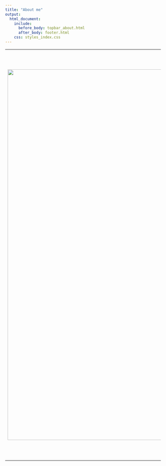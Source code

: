 ---
title: "About me"
output:
  html_document:
    include:
      before_body: topbar_about.html
      after_body: footer.html
    css: styles_index.css
---

<table>

<tr>
  <td><img src="images/Miguel_plantingtrees.jpg" alt="" style="width:1200px; height:auto;"></td>
  <td>
  <b>Miguel Alvarez, Dr. rer. nat.</b>
  
  I am <b>Research associate</b> at the
  <a href="https://www.ipe.uni-bonn.de/">Plant Nutrition Group</a>,
  University of Bonn, Germany.
  My research activities are focused on plant diversity and vegetation ecology
  in East African wetlands. Additionally, I dedicate some efforts to
  synsystematic classification in diverse formations and in the management of
  data stored in vegetation-plot databases. Some surveys have been also carried
  out in Mediterranean and temperate Chile.
  
  This page is oriented to my services developing tools for handling
  vegetation-plot data and diversity information.
  
  Although most the information presented here is related to my work, it does
  not represent in any way the opinion of the University of Bonn.
  </td>
</tr>

</table>


<br/>
